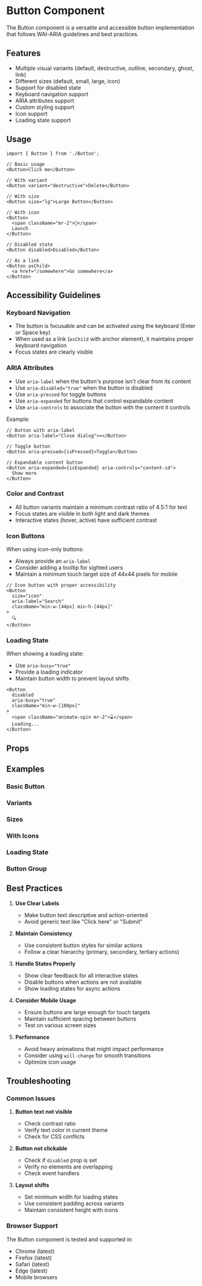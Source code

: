 
<Meta of={ButtonStories} />

# Button Component

The Button component is a versatile and accessible button implementation that follows WAI-ARIA guidelines and best practices.

## Features

- Multiple visual variants (default, destructive, outline, secondary, ghost, link)
- Different sizes (default, small, large, icon)
- Support for disabled state
- Keyboard navigation support
- ARIA attributes support
- Custom styling support
- Icon support
- Loading state support

## Usage

```tsx
import { Button } from './Button';

// Basic usage
<Button>Click me</Button>

// With variant
<Button variant="destructive">Delete</Button>

// With size
<Button size="lg">Large Button</Button>

// With icon
<Button>
  <span className="mr-2">🚀</span>
  Launch
</Button>

// Disabled state
<Button disabled>Disabled</Button>

// As a link
<Button asChild>
  <a href="/somewhere">Go somewhere</a>
</Button>
```

## Accessibility Guidelines

### Keyboard Navigation

- The button is focusable and can be activated using the keyboard (Enter or Space key)
- When used as a link (`asChild` with anchor element), it maintains proper keyboard navigation
- Focus states are clearly visible

### ARIA Attributes

- Use `aria-label` when the button's purpose isn't clear from its content
- Use `aria-disabled="true"` when the button is disabled
- Use `aria-pressed` for toggle buttons
- Use `aria-expanded` for buttons that control expandable content
- Use `aria-controls` to associate the button with the content it controls

Example:
```tsx
// Button with aria-label
<Button aria-label="Close dialog">✕</Button>

// Toggle button
<Button aria-pressed={isPressed}>Toggle</Button>

// Expandable content button
<Button aria-expanded={isExpanded} aria-controls="content-id">
  Show more
</Button>
```

### Color and Contrast

- All button variants maintain a minimum contrast ratio of 4.5:1 for text
- Focus states are visible in both light and dark themes
- Interactive states (hover, active) have sufficient contrast

### Icon Buttons

When using icon-only buttons:
- Always provide an `aria-label`
- Consider adding a tooltip for sighted users
- Maintain a minimum touch target size of 44x44 pixels for mobile

```tsx
// Icon button with proper accessibility
<Button
  size="icon"
  aria-label="Search"
  className="min-w-[44px] min-h-[44px]"
>
  🔍
</Button>
```

### Loading State

When showing a loading state:
- Use `aria-busy="true"`
- Provide a loading indicator
- Maintain button width to prevent layout shifts

```tsx
<Button
  disabled
  aria-busy="true"
  className="min-w-[100px]"
>
  <span className="animate-spin mr-2">⌛</span>
  Loading...
</Button>
```

## Props

<Controls />

## Examples

### Basic Button

<Story of={ButtonStories.Default} />

### Variants

<Story of={ButtonStories.Variants} />

### Sizes

<Story of={ButtonStories.Sizes} />

### With Icons

<Story of={ButtonStories.WithIcon} />

### Loading State

<Story of={ButtonStories.Loading} />

### Button Group

<Story of={ButtonStories.ButtonGroup} />

## Best Practices

1. **Use Clear Labels**
   - Make button text descriptive and action-oriented
   - Avoid generic text like "Click here" or "Submit"

2. **Maintain Consistency**
   - Use consistent button styles for similar actions
   - Follow a clear hierarchy (primary, secondary, tertiary actions)

3. **Handle States Properly**
   - Show clear feedback for all interactive states
   - Disable buttons when actions are not available
   - Show loading states for async actions

4. **Consider Mobile Usage**
   - Ensure buttons are large enough for touch targets
   - Maintain sufficient spacing between buttons
   - Test on various screen sizes

5. **Performance**
   - Avoid heavy animations that might impact performance
   - Consider using `will-change` for smooth transitions
   - Optimize icon usage

## Troubleshooting

### Common Issues

1. **Button text not visible**
   - Check contrast ratio
   - Verify text color in current theme
   - Check for CSS conflicts

2. **Button not clickable**
   - Check if `disabled` prop is set
   - Verify no elements are overlapping
   - Check event handlers

3. **Layout shifts**
   - Set minimum width for loading states
   - Use consistent padding across variants
   - Maintain consistent height with icons

### Browser Support

The Button component is tested and supported in:
- Chrome (latest)
- Firefox (latest)
- Safari (latest)
- Edge (latest)
- Mobile browsers 